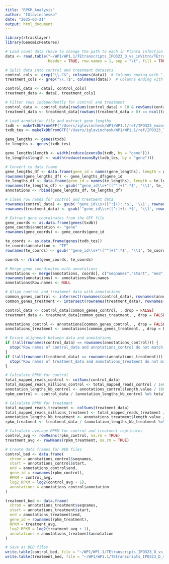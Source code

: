 ```yaml
---
title: "RPKM_Analysis"
author: "IGlavincheska"
date: "2025-03-21"
output: html_document
---
```


```r
library(rtracklayer)
library(GenomicFeatures)
```

```r
# Load count data (Have to change the path to each in Planta infection stage separately)
data <- read.table("~/WP1/WP1.1/TEtranscripts_IPO323_D_vs_inVitro/TEtranscripts_out.cntTable",
                   header = TRUE, row.names = 1, sep = "\t", fill = TRUE)

# Split data into control and treatment datasets
control_cols <- grep("\\.C$", colnames(data))  # Columns ending with ".C"
treatment_cols <- grep("\\.T$", colnames(data))  # Columns ending with ".T"

control_data <- data[, control_cols]
treatment_data <- data[, treatment_cols]

# Filter rows independently for control and treatment
control_data <- control_data[rowSums(control_data) > 10 & rowSums(control_data > 0) == ncol(control_data), ]
treatment_data <- treatment_data[rowSums(treatment_data > 0) == ncol(treatment_data) & rowSums(treatment_data) > 10, ]

# Load annotation file and extract gene lengths
txdb <- makeTxDbFromGFF("/Users/iglavinchesk/WP1/WP1.1/ref/IPO323_exons_fixed.gtf", format = "gtf")
txdb_tes <- makeTxDbFromGFF("/Users/iglavinchesk/WP1/WP1.1/ref/IPO323_TEs.gtf", format = "gtf")

gene_lengths <- genes(txdb)
te_lengths <- genes(txdb_tes)

gene_lengths$length <- width(reduce(exonsBy(txdb, by = "gene")))
te_lengths$length <- width(reduce(exonsBy(txdb_tes, by = "gene")))

# Convert to data frame
gene_lengths_df <- data.frame(gene_id = names(gene_lengths), length = gene_lengths$length)
rownames(gene_lengths_df) <- gene_lengths_df$gene_id
te_lengths_df <- data.frame(gene_id = names(te_lengths), length = te_lengths$length)
rownames(te_lengths_df) <- gsub('^gene_id\\s+"([^"]+)".*$', '\\1', te_lengths_df$gene_id)
annotations <- rbind(gene_lengths_df, te_lengths_df)

# Clean row names for control and treatment data
rownames(control_data) <- gsub('^gene_id\\s+([^:]+):.*$', '\\1', rownames(control_data))
rownames(treatment_data) <- gsub('^gene_id\\s+([^:]+):.*$', '\\1', rownames(treatment_data))

# Extract gene coordinates from the GFF file
gene_coords <- as.data.frame(genes(txdb))
gene_coords$annotation <- "gene"
rownames(gene_coords) <- gene_coords$gene_id

te_coords <- as.data.frame(genes(txdb_tes))
te_coords$annotation <- "TE"
rownames(te_coords) <- gsub('^gene_id\\s+"([^"]+)".*$', '\\1', te_coords$gene_id)

coords <- rbind(gene_coords, te_coords)

# Merge gene coordinates with annotations
annotations <- merge(annotations, coords[, c("seqnames","start", "end", "annotation")], by = "row.names", all.x = TRUE)
rownames(annotations) <- annotations$Row.names
annotations$Row.names <- NULL

# Align control and treatment data with annotations
common_genes_control <- intersect(rownames(control_data), rownames(annotations))
common_genes_treatment <- intersect(rownames(treatment_data), rownames(annotations))

control_data <- control_data[common_genes_control, , drop = FALSE]
treatment_data <- treatment_data[common_genes_treatment, , drop = FALSE]

annotations_control <- annotations[common_genes_control, , drop = FALSE]
annotations_treatment <- annotations[common_genes_treatment, , drop = FALSE]

# Ensure alignment between data and annotations
if (!all(rownames(control_data) == rownames(annotations_control))) {
  stop("Row names of control_data and annotations_control do not match!")
}
if (!all(rownames(treatment_data) == rownames(annotations_treatment))) {
  stop("Row names of treatment_data and annotations_treatment do not match!")
}

# Calculate RPKM for control
total_mapped_reads_control <- colSums(control_data)
total_mapped_reads_millions_control <- total_mapped_reads_control / 1e6
annotation_lengths_kb_control <- annotations_control$length.value / 1000
rpkm_control <- control_data / (annotation_lengths_kb_control %o% total_mapped_reads_millions_control)

# Calculate RPKM for treatment
total_mapped_reads_treatment <- colSums(treatment_data)
total_mapped_reads_millions_treatment <- total_mapped_reads_treatment / 1e6
annotation_lengths_kb_treatment <- annotations_treatment$length.value / 1000
rpkm_treatment <- treatment_data / (annotation_lengths_kb_treatment %o% total_mapped_reads_millions_treatment)

# Calculate average RPKM for control and treatment replicates
control_avg <- rowMeans(rpkm_control, na.rm = TRUE)
treatment_avg <- rowMeans(rpkm_treatment, na.rm = TRUE)

# Create data frames for BED files
control_bed <- data.frame(
  chrom = annotations_control$seqnames,
  start = annotations_control$start,
  end = annotations_control$end,
  gene_id = rownames(rpkm_control),
  RPKM = control_avg,
  log2_RPKM = log2(control_avg + 1),
  annotations = annotations_control$annotation
)

treatment_bed <- data.frame(
  chrom = annotations_treatment$seqnames,
  start = annotations_treatment$start,
  end = annotations_treatment$end,
  gene_id = rownames(rpkm_treatment),
  RPKM = treatment_avg,
  log2_RPKM = log2(treatment_avg + 1),
  annotations = annotations_treatment$annotation
)

# Save as BED files
write.table(control_bed, file = "~/WP1/WP1.1/TEtranscripts_IPO323_D_vs_inVitro/IPO323_inVitro_D_RPKM2.bed", sep = "\t", quote = FALSE, row.names = FALSE, col.names = FALSE)
write.table(treatment_bed, file = "~/WP1/WP1.1/TEtranscripts_IPO323_D_vs_inVitro/IPO323_D_RPKM2.bed", sep = "\t", quote = FALSE, row.names = FALSE, col.names = FALSE)
```